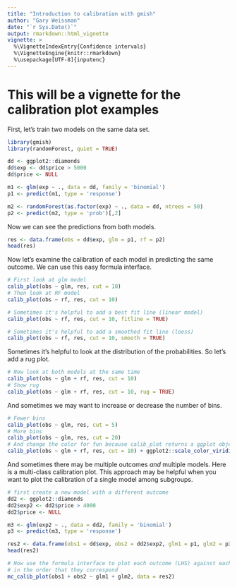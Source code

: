 ```yaml
---
title: "Introduction to calibration with gmish"
author: "Gary Weissman"
date: "`r Sys.Date()`"
output: rmarkdown::html_vignette
vignette: >
  %\VignetteIndexEntry{Confidence intervals}
  %\VignetteEngine{knitr::rmarkdown}
  %\usepackage[UTF-8]{inputenc}
---
```


# This will be a vignette for the calibration plot examples

First, let's train two models on the same data set.

```r
library(gmish)
library(randomForest, quiet = TRUE)

dd <- ggplot2::diamonds
dd$exp <- dd$price > 5000
dd$price <- NULL

m1 <- glm(exp ~ ., data = dd, family = 'binomial')
p1 <- predict(m1, type = 'response')

m2 <- randomForest(as.factor(exp) ~ ., data = dd, ntrees = 50)
p2 <- predict(m2, type = 'prob')[,2]

```

Now we can see the predictions from both models.

```r
res <- data.frame(obs = dd$exp, glm = p1, rf = p2)
head(res)
```

Now let's examine the calibration of each model in predicting the same outcome. We can use this easy formula interface.

```r
# First look at glm model
calib_plot(obs ~ glm, res, cut = 10)
# Then look at RF model
calib_plot(obs ~ rf, res, cut = 10)

# Sometimes it's helpful to add a best fit line (linear model)
calib_plot(obs ~ rf, res, cut = 10, fitline = TRUE)

# Sometimes it's helpful to add a smoothed fit line (loess)
calib_plot(obs ~ rf, res, cut = 10, smooth = TRUE)

```

Sometimes it's helpful to look at the distribution of the probabilities. So let's add a rug plot.

```r
# Now look at both models at the same time
calib_plot(obs ~ glm + rf, res, cut = 10)
# Show rug
calib_plot(obs ~ glm + rf, res, cut = 10, rug = TRUE)
```

And sometimes we may want to increase or decrease the number of bins.

```r
# Fewer bins
calib_plot(obs ~ glm, res, cut = 5)
# More bins
calib_plot(obs ~ glm, res, cut = 20)
# And change the color for fun because calib_plot returns a ggplot object
calib_plot(obs ~ glm + rf, res, cut = 10) + ggplot2::scale_color_viridis_d()
```

And sometimes there may be multiple outcomes *and* multiple models. Here is a multi-class calibration plot. This approach may be helpful when you want to plot the calibration of a single model among subgroups.

```r
# first create a new model with a different outcome
dd2 <- ggplot2::diamonds
dd2$exp2 <- dd2$price > 4000
dd2$price <- NULL

m3 <- glm(exp2 ~ ., data = dd2, family = 'binomial')
p3 <- predict(m3, type = 'response')

res2 <- data.frame(obs1 = dd$exp, obs2 = dd2$exp2, glm1 = p1, glm2 = p3)
head(res2)

# Now use the formula interface to plot each outcome (LHS) against each prediction (RHS)
# in the order that they correspond
mc_calib_plot(obs1 + obs2 ~ glm1 + glm2, data = res2)

```
